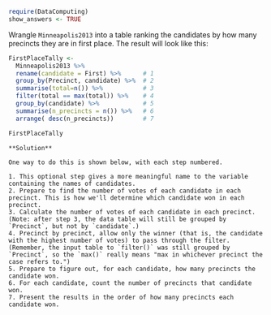 ```r
require(DataComputing)
show_answers <- TRUE
```

Wrangle `Minneapolis2013` into a table ranking the candidates by how many precincts they are in first place. The result will look like this:


```r
FirstPlaceTally <- 
  Minneapolis2013 %>%
  rename(candidate = First) %>%      # 1
  group_by(Precinct, candidate) %>%  # 2
  summarise(total=n()) %>%           # 3
  filter(total == max(total)) %>%    # 4
  group_by(candidate) %>%            # 5
  summarise(n_precincts = n()) %>%   # 6
  arrange( desc(n_precincts))        # 7
```

```r
FirstPlaceTally
```

```block
**Solution**

One way to do this is shown below, with each step numbered.

1. This optional step gives a more meaningful name to the variable containing the names of candidates.
2. Prepare to find the number of votes of each candidate in each precinct. This is how we'll determine which candidate won in each precinct. 
3. Calculate the number of votes of each candidate in each precinct. (Note: after step 3, the data table will still be grouped by `Precinct`, but not by `candidate`.)
4. Precinct by precinct, allow only the winner (that is, the candidate with the highest number of votes) to pass through the filter. (Remember, the input table to `filter()` was still grouped by `Precinct`, so the `max()` really means "max in whichever precinct the case refers to.") 
5. Prepare to figure out, for each candidate, how many precincts the candidate won.
6. For each candidate, count the number of precincts that candidate won.
7. Present the results in the order of how many precincts each candidate won.
```

```r
```
